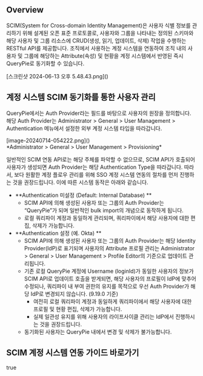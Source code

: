 ## Overview
SCIM(System for Cross-domain Identity Management)은 사용자 식별 정보를 관리하기 위해 설계된 오픈 표준 프로토콜로, 사용자와 그룹을 나타내는 정의된 스키마와 해당 사용자 및 그룹 리소스에 CRUD(생성, 읽기, 업데이트, 삭제) 작업을 수행하는 RESTful API를 제공합니다. 조직에서 사용하는 계정 시스템을 연동하여 조직 내의 사용자 및 그룹에 해당하는 Attribute(속성) 및 현황을 계정 시스템에서 반영된 즉시 QueryPie로 동기화할 수 있습니다.

<p align="center">
<div>[스크린샷 2024-06-13 오후 5.48.43.png]()</div>
</p>

## 계정 시스템 SCIM 동기화를 통한 사용자 관리
QueryPie에서는 Auth Provider라는 필드를 바탕으로 사용자의 원장을 정의합니다. 해당 Auth Provider는 Administrator &gt; General &gt; User Management &gt; Authentication 메뉴에서 설정한 외부 계정 시스템 타입을 따라갑니다.

<p align="center">
<div>[image-20240714-054222.png]()</div>
*Administrator &gt; General &gt; User Management &gt; Provisioning*
</p>

일반적인 SCIM 연동 API로는 해당 주체를 파악할 수 없으므로, SCIM API가 호출되어 사용자가 생성되면 Auth Provider는 해당 Authentication Type을 따라갑니다. 따라서, 보다 원활한 계정 플로우 관리를 위해 SSO 계정 시스템 연동의 절차를 먼저 진행하는 것을 권장드립니다. 이에 따른 시스템 동작은 아래와 같습니다.

* **Authentication 미설정 (Default: Internal Database) **
    * SCIM API에 의해 생성된 사용자 또는 그룹의 Auth Provider는 “QueryPie”가 되며 일반적인 bulk import의 개념으로 동작하게 됩니다.
    * 로컬 쿼리파이 계정과 동일하게 관리되며, 쿼리파이에서 해당 사용자에 대한 편집, 삭제가 가능합니다.
* **Authentication 설정 (예. Okta) **
    * SCIM API에 의해 생성된 사용자 또는 그룹의 Auth Provider는 해당 Identity Provider(IdP)로 표기되며 사용자의 Attribute 프로필 관리는 Administrator &gt; General &gt; User Management &gt; Profile Editor의 기준으로 업데이트 관리됩니다.
    * 기존 로컬 QueryPie 계정에 Username (loginId)가 동일한 사용자의 정보가 SCIM API로 업데이트 호출을 받게되면, 해당 사용자의 프로필이 IdP에 맞추어 수정되나, 쿼리파이 내 부여 권한의 유지를 목적으로 우선 Auth Provider가 해당 IdP로 변경되지 않습니다. (9.19.0 기준)
        * 여전히 로컬 쿼리파이 계정과 동일하게 쿼리파이에서 해당 사용자에 대한 프로필 및 현황 편집, 삭제가 가능합니다.
        * 실제 일관성 유지를 위해 사용자의 라이프사이클 관리는 IdP에서 진행하시는 것을 권장드립니다.
    * 동기화된 사용자는 QueryPie 내에서 변경 및 삭제가 불가능합니다.

## SCIM 계정 시스템 연동 가이드 바로가기
true